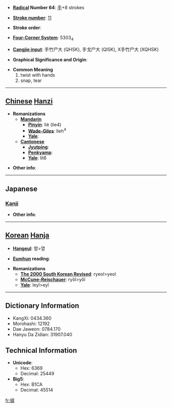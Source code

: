 * '''[[Wiktionary:Chinese radical index| Radical]] Number 64''': [[Wiktionary:Chinese radical index 手|手]]+8 strokes

* '''[[Wiktionary:Chinese total strokes index|Stroke number]]''': [[Wiktionary:Chinese total strokes index 11|11]]

* '''Stroke order''': 

* '''[[Wiktionary:Chinese four corner index|Four-Corner System]]''': 5303<sub>4</sub>

* '''[[Wiktionary:Chinese Cangjie index|Cangjie input]]''': 手竹尸大 (QHSK), 手戈尸大 (QISK), X手竹尸大 (XQHSK)

* '''Graphical Significance and Origin''': 

* '''Common Meaning'''
*#twist with hands
*# snap, tear


----

== [[Chinese]] [[Hanzi]] ==

* '''Romanizations'''
** '''[[Mandarin]]'''
*** '''[[Pinyin]]''': liè (lie4)
*** '''[[Wade-Giles]]''': lieh<sup>4</sup>
*** '''[[Yale]]''': 
** '''[[Cantonese]]'''
*** '''[[Jyutping]]''':
*** '''[[Penkyamp]]''': 
*** '''[[Yale]]''': lit6

* '''Other info''': 

----

==Japanese==
===[[Kanji]]===
{{kanji|on readings=[[れつ]] (retsu), [[れい]] (rei)
|kun readings=[[ねじる]] (nejiru), [[ねじ]] (neji), [[もじる]] (mojiru)
}}

* '''Other info''':  

----

== [[Korean]] [[Hanja]] ==

* '''[[Hangeul]]''': 렬>열

* '''[[Eumhun]] reading''': 

* '''Romanizations'''
** '''[[The 2000 South Korean Revised Romanization|The 2000 South Korean Revised]]''': ryeol>yeol
** '''[[McCune-Reischauer]]''': ryŏl>yŏl
** '''[[Yale]]''': leyl>eyl

----

== Dictionary Information ==

* KangXi: 0434.360
* Morohashi: 12192
* Dae Jaweon: 0784.170
* Hanyu Da Zidian: 31907.040

== Technical Information ==

* '''Unicode''':
** Hex: 6369
** Decimal: 25449
* '''Big5''':
** Hex: B1CA
** Decimal: 45514

[[fr:捩]]